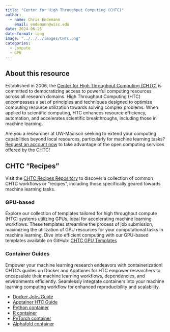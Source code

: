 ```yaml
---
title: "Center for High Throughput Computing (CHTC)"
author: 
  - name: Chris Endemann
    email: endemann@wisc.edu
date: 2024-06-25
date-format: long
image: "../../../images/CHTC.png"
categories:
  - Compute
  - GPU
---
```


## About this resource
Established in 2006, the [Center for High Throughput Computing (CHTC)](https://chtc.cs.wisc.edu/) is committed to democratizing access to powerful computing resources across all research domains. High Throughput Computing (HTC) encompasses a set of principles and techniques designed to optimize computing resource utilization towards solving complex problems. When applied to scientific computing, HTC enhances resource efficiency, automation, and accelerates scientific breakthroughs, including those in machine learning.

Are you a researcher at UW-Madison seeking to extend your computing capabilities beyond local resources, particularly for machine learning tasks?  [Request an account now](https://chtc.cs.wisc.edu/uw-research-computing/form.html) to take advantage of the open computing services offered by the CHTC! 

## CHTC "Recipes"
Visit the [CHTC Recipes Repository](https://github.com/CHTC/recipes) to discover a collection of common CHTC workflows or "recipes", including those specifically geared towards machine learning tasks.

### GPU-based 
Explore our collection of templates tailored for high throughput compute (HTC) systems utilizing GPUs, ideal for accelerating machine learning workflows. These templates streamline the process of job submission, maximizing the utilization of GPU resources for your computational tasks in machine learning. Dive into efficient computing with our GPU-based templates available on GitHub: [CHTC GPU Templates](https://github.com/CHTC/templates-GPUs)

### Container Guides
Empower your machine learning research endeavors with containerization! CHTC's guides on Docker and Apptainer for HTC empower researchers to encapsulate their machine learning workflows, dependencies, and environments efficiently. Seamlessly integrate containers into your machine learning computing workflow for enhanced reproducibility and scalability.

* [Docker Jobs Guide](https://chtc.cs.wisc.edu/uw-research-computing/docker-jobs)
* [Apptainer HTC Guide](https://chtc.cs.wisc.edu/uw-research-computing/apptainer-htc)
* [Python container](https://github.com/CHTC/recipes/tree/main/software/Python)
* [R container](https://github.com/CHTC/recipes/tree/main/software/R)
* [PyTorch container](https://github.com/CHTC/recipes/tree/main/software/PyTorch)
* [Alphafold container](https://github.com/CHTC/recipes/blob/main/software/AlphaFold)

